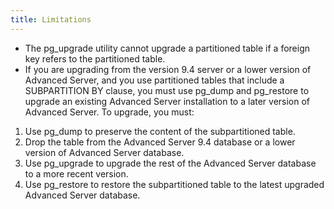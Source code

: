 ```yaml
---
title: Limitations
---
```


-   The pg_upgrade utility cannot upgrade a partitioned table if a foreign key refers to the partitioned table.
-   If you are upgrading from the version 9.4 server or a lower version of Advanced Server, and you use partitioned tables that include a SUBPARTITION BY clause, you must use pg_dump and pg_restore to upgrade an existing Advanced Server installation to a later version of Advanced Server. To upgrade, you must:

1.  Use pg_dump to preserve the content of the subpartitioned table.
2.  Drop the table from the Advanced Server 9.4 database or a lower version of Advanced Server database.
3.  Use pg_upgrade to upgrade the rest of the Advanced Server database to a more recent version.
4.  Use pg_restore to restore the subpartitioned table to the latest upgraded Advanced Server database.
